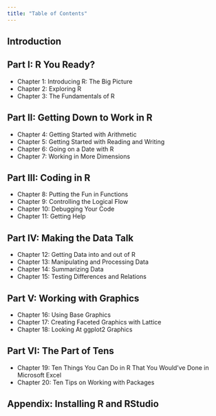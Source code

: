 ```yaml
---
title: "Table of Contents"
---
```


## Introduction

## Part I: R You Ready?

-   Chapter 1: Introducing R: The Big Picture
-   Chapter 2: Exploring R
-   Chapter 3: The Fundamentals of R

## Part II: Getting Down to Work in R

-   Chapter 4: Getting Started with Arithmetic
-   Chapter 5: Getting Started with Reading and Writing
-   Chapter 6: Going on a Date with R
-   Chapter 7: Working in More Dimensions

## Part III: Coding in R

-   Chapter 8: Putting the Fun in Functions
-   Chapter 9: Controlling the Logical Flow
-   Chapter 10: Debugging Your Code
-   Chapter 11: Getting Help

## Part IV: Making the Data Talk

-   Chapter 12: Getting Data into and out of R
-   Chapter 13: Manipulating and Processing Data
-   Chapter 14: Summarizing Data
-   Chapter 15: Testing Differences and Relations

## Part V: Working with Graphics

-   Chapter 16: Using Base Graphics
-   Chapter 17: Creating Faceted Graphics with Lattice
-   Chapter 18: Looking At ggplot2 Graphics

## Part VI: The Part of Tens

-   Chapter 19: Ten Things You Can Do in R That You Would've Done in Microsoft Excel
-   Chapter 20: Ten Tips on Working with Packages

## Appendix: Installing R and RStudio
